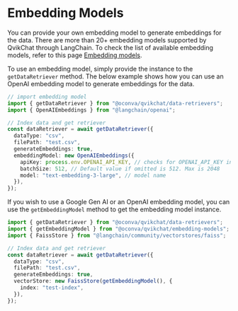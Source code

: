 # Embedding Models

You can provide your own embedding model to generate embeddings for the data. There are more than 20+ embedding models supported by QvikChat through LangChain. To check the list of available embedding models, refer to this page [Embedding models](https://js.langchain.com/v0.2/docs/integrations/text_embedding).

To use an embedding model, simply provide the instance to the `getDataRetriever` method. The below example shows how you can use an OpenAI embedding model to generate embeddings for the data.

```typescript copy
// import embedding model
import { getDataRetriever } from "@oconva/qvikchat/data-retrievers";
import { OpenAIEmbeddings } from "@langchain/openai";

// Index data and get retriever
const dataRetriever = await getDataRetriever({
  dataType: "csv",
  filePath: "test.csv",
  generateEmbeddings: true,
  embeddingModel: new OpenAIEmbeddings({
    apiKey: process.env.OPENAI_API_KEY, // checks for OPENAI_API_KEY in .env file by default if not provided
    batchSize: 512, // Default value if omitted is 512. Max is 2048
    model: "text-embedding-3-large", // model name
  }),
});
```

If you wish to use a Google Gen AI or an OpenAI embedding model, you can use the `getEmbeddingModel` method to get the embedding model instance.

```typescript copy
import { getDataRetriever } from "@oconva/qvikchat/data-retrievers";
import { getEmbeddingModel } from "@oconva/qvikchat/embedding-models";
import { FaissStore } from "@langchain/community/vectorstores/faiss";

// Index data and get retriever
const dataRetriever = await getDataRetriever({
  dataType: "csv",
  filePath: "test.csv",
  generateEmbeddings: true,
  vectorStore: new FaissStore(getEmbeddingModel(), {
    index: "test-index",
  }),
});
```
